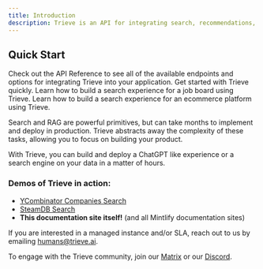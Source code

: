 ```yaml
---
title: Introduction
description: Trieve is an API for integrating search, recommendations, and RAG experiences.
---
```


## Quick Start

<CardGroup cols={2}>
  <Card title="API Reference" icon="webhook" href="/api-reference">
    Check out the API Reference to see all of the available endpoints and options for integrating Trieve into your application.
  </Card>
  <Card title="Getting Started" icon="play" href="/quickstart">
    Get started with Trieve quickly.
  </Card>
  <Card title="Build Search for a Job Board" icon="user-doctor" href="/examples/job-board">
    Learn how to build a search experience for a job board using Trieve.
  </Card>
  <Card title="Build Search for Ecommerce" icon="cart-shopping" href="/examples/ecommerce">
    Learn how to build a search experience for an ecommerce platform using Trieve.
  </Card>
</CardGroup>



Search and RAG are powerful primitives, but can take months to implement and deploy in production. Trieve abstracts away the complexity of these tasks, allowing you to focus on building your product.

With Trieve, you can build and deploy a ChatGPT like experience or a search engine on your data in a matter of hours.

### Demos of Trieve in action:

- [YCombinator Companies Search](https://yc.trieve.ai)
- [SteamDB Search](https://steamdb.trieve.ai)
- **This documentation site itself!** (and all Mintlify documentation sites)

If you are interested in a managed instance and/or SLA, reach out to us by emailing humans@trieve.ai.

To engage with the Trieve community, join our [Matrix](https://matrix.to/#/#trieve-general:matrix.zerodao.gg) or our [Discord](https://discord.gg/UrCBN3EEad).
